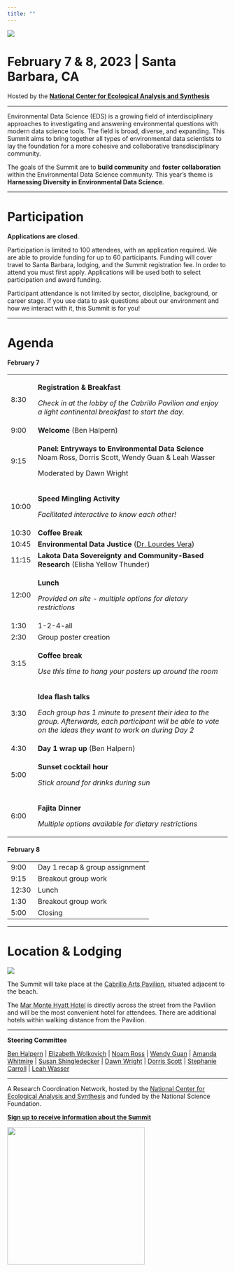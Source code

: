 ```yaml
---
title: ""
---
```


![](img/eds-banner-date-location.jpg){fig-align="center"}

# **February 7 & 8, 2023 \| Santa Barbara, CA**

Hosted by the [**National Center for Ecological Analysis and Synthesis**](https://www.nceas.ucsb.edu/)

------------------------------------------------------------------------

Environmental Data Science (EDS) is a growing field of interdisciplinary approaches to investigating and answering environmental questions with modern data science tools. The field is broad, diverse, and expanding. This Summit aims to bring together all types of environmental data scientists to lay the foundation for a more cohesive and collaborative transdisciplinary community.

The goals of the Summit are to **build community** and **foster collaboration** within the Environmental Data Science community. This year's theme is **Harnessing Diversity in Environmental Data Science**.

------------------------------------------------------------------------

# Participation

**Applications are closed**.

Participation is limited to 100 attendees, with an application required. We are able to provide funding for up to 60 participants. Funding will cover travel to Santa Barbara, lodging, and the Summit registration fee. In order to attend you must first apply. Applications will be used both to select participation and award funding.

Participant attendance is not limited by sector, discipline, background, or career stage. If you use data to ask questions about our environment and how we interact with it, this Summit is for you!

------------------------------------------------------------------------

# Agenda

#### **February 7**

+---------+----------------------------------------------------------------------------------------------------------------------------------------------------------------+
| 8:30    | **Registration & Breakfast**                                                                                                                                   |
|         |                                                                                                                                                                |
|         | *Check in at the lobby of the Cabrillo Pavilion and enjoy a light continental breakfast to start the day.*                                                     |
+---------+----------------------------------------------------------------------------------------------------------------------------------------------------------------+
| 9:00    | **Welcome** (Ben Halpern)                                                                                                                                      |
+---------+----------------------------------------------------------------------------------------------------------------------------------------------------------------+
| 9:15    | **Panel: Entryways to Environmental Data Science** \                                                                                                           |
|         | Noam Ross, Dorris Scott, Wendy Guan & Leah Wasser                                                                                                              |
|         |                                                                                                                                                                |
|         | Moderated by Dawn Wright                                                                                                                                       |
+---------+----------------------------------------------------------------------------------------------------------------------------------------------------------------+
| 10:00   | **Speed Mingling Activity**                                                                                                                                    |
|         |                                                                                                                                                                |
|         | *Facilitated interactive to know each other!*                                                                                                                  |
+---------+----------------------------------------------------------------------------------------------------------------------------------------------------------------+
| 10:30   | **Coffee Break**                                                                                                                                               |
+---------+----------------------------------------------------------------------------------------------------------------------------------------------------------------+
| 10:45   | **Environmental Data Justice** ([Dr. Lourdes Vera](https://lourdesvera.github.io/))                                                                            |
+---------+----------------------------------------------------------------------------------------------------------------------------------------------------------------+
| 11:15   | **Lakota Data Sovereignty and Community-Based Research** (Elisha Yellow Thunder)                                                                               |
+---------+----------------------------------------------------------------------------------------------------------------------------------------------------------------+
| 12:00   | **Lunch**                                                                                                                                                      |
|         |                                                                                                                                                                |
|         | *Provided on site - multiple options for dietary restrictions*                                                                                                 |
+---------+----------------------------------------------------------------------------------------------------------------------------------------------------------------+
| 1:30    | 1-2-4-all                                                                                                                                                      |
+---------+----------------------------------------------------------------------------------------------------------------------------------------------------------------+
| 2:30    | Group poster creation                                                                                                                                          |
+---------+----------------------------------------------------------------------------------------------------------------------------------------------------------------+
| 3:15    | **Coffee break**                                                                                                                                               |
|         |                                                                                                                                                                |
|         | *Use this time to hang your posters up around the room*                                                                                                        |
+---------+----------------------------------------------------------------------------------------------------------------------------------------------------------------+
| 3:30    | **Idea flash talks**                                                                                                                                           |
|         |                                                                                                                                                                |
|         | *Each group has 1 minute to present their idea to the group. Afterwards, each participant will be able to vote on the ideas they want to work on during Day 2* |
+---------+----------------------------------------------------------------------------------------------------------------------------------------------------------------+
| 4:30    | **Day 1 wrap up** (Ben Halpern)                                                                                                                                |
+---------+----------------------------------------------------------------------------------------------------------------------------------------------------------------+
| 5:00    | **Sunset cocktail hour**                                                                                                                                       |
|         |                                                                                                                                                                |
|         | *Stick around for drinks during sun*                                                                                                                           |
+---------+----------------------------------------------------------------------------------------------------------------------------------------------------------------+
| 6:00    | **Fajita Dinner**                                                                                                                                              |
|         |                                                                                                                                                                |
|         | *Multiple options available for dietary restrictions*                                                                                                          |
+---------+----------------------------------------------------------------------------------------------------------------------------------------------------------------+

#### **February 8**

|       |                                |
|-------|--------------------------------|
| 9:00  | Day 1 recap & group assignment |
| 9:15  | Breakout group work            |
| 12:30 | Lunch                          |
| 1:30  | Breakout group work            |
| 5:00  | Closing                        |

------------------------------------------------------------------------

# Location & Lodging

![](img/2M9A9814-Pano.jpg){fig-align="center"}

The Summit will take place at the [Cabrillo Arts Pavilion](https://cabrillopavilion.santabarbaraca.gov/), situated adjacent to the beach.

The [Mar Monte Hyatt Hotel](https://www.hyatt.com/en-US/hotel/california/mar-monte-hotel/sbars) is directly across the street from the Pavilion and will be the most convenient hotel for attendees. There are additional hotels within walking distance from the Pavilion.

------------------------------------------------------------------------

**Steering Committee**

[Ben Halpern](https://www.nceas.ucsb.edu/about-us/our-people) \| [Elizabeth Wolkovich](https://biodiversity.ubc.ca/people/faculty/elizabeth-m-wolkovich) \| [Noam Ross](https://www.noamross.net/) \| [Wendy Guan](https://scholar.harvard.edu/wendy-guan/home) \| [Amanda Whitmire](https://library.stanford.edu/people/thalassa) \| [Susan Shingledecker](https://www.esipfed.org/about/staff/susan-shingledecker) \| [Dawn Wright](https://dusk.geo.orst.edu/index.html) \| [Dorris Scott](https://dscott.netlify.app/) \| [Stephanie Carroll](https://igp.arizona.edu/person/stephanie-russo-carroll-drph-mph) \| [Leah Wasser](https://www.leahwasser.com/)

------------------------------------------------------------------------

A Research Coordination Network, hosted by the [National Center for Ecological Analysis and Synthesis](https://www.nceas.ucsb.edu/) and funded by the National Science Foundation.

[**Sign up to receive information about the Summit**](https://landing.mailerlite.com/webforms/landing/a5o1r3)

![](img/NCEAS-full%20logo-4C.png){fig-align="center" width="314"}
